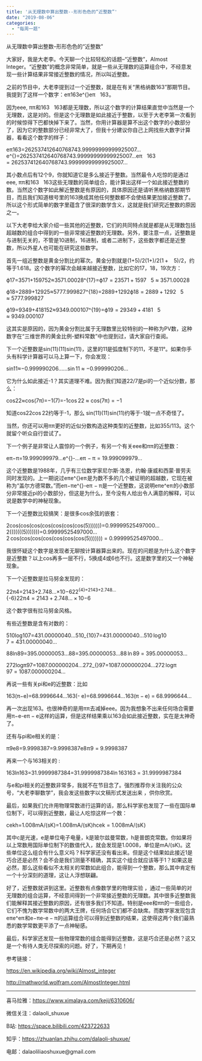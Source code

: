 ```yaml
---
title: '从无理数中算出整数--形形色色的“近整数”'
date: "2019-08-06"
categories:
  - "每周一题"
---
```


从无理数中算出整数–形形色色的“近整数”

大家好，我是大老李。今天聊一个比较轻松的话题–“近整数”，Almost Integer。“近整数”的概念非常简单，就是一些从无理数的运算组合中，不经意发现一些计算结果非常接近整数的情况，所以叫近整数。

之前的节目中，大老李提到过一个近整数，就是在有关“黑格纳数163”那期节目。我提到了这样一个数字：<span class="katex--inline"><span class="katex"><span class="katex-mathml">eπ163e^{\pi \sqrt{163}}</span><span class="katex-html" aria-hidden="true"><span class="base"><span class="strut" style="height:1.00199em;vertical-align:0;"></span><span class="mord"><span class="mord mathdefault">e</span><span class="msupsub"><span class="vlist-t"><span class="vlist-r"><span class="vlist" style="height:1.00199em;"><span class="" style="top:-3.063em;margin-right:.05em;"><span class="pstrut" style="height:2.7em;"></span><span class="sizing reset-size6 size3 mtight"><span class="mord mtight"><span style="margin-right:.03588em;" class="mord mathdefault mtight">π</span><span class="mord sqrt mtight"><span class="vlist-t vlist-t2"><span class="vlist-r"><span class="vlist" style="height:.912845em;"><span class="svg-align" style="top:-3em;"><span class="pstrut" style="height:3em;"></span><span class="mord mtight" style="padding-left:.833em;"><span class="mord mtight">1</span><span class="mord mtight">6</span><span class="mord mtight">3</span></span></span><span class="" style="top:-2.87285em;"><span class="pstrut" style="height:3em;"></span><span class="hide-tail mtight" style="min-width:.853em;height:1.08em;"></span></span></span><span class="vlist-s">​</span></span><span class="vlist-r"><span class="vlist" style="height:.127155em;"><span class=""></span></span></span></span></span></span></span></span></span></span></span></span></span></span></span></span></span>。

因为<span class="katex--inline"><span class="katex"><span class="katex-mathml">ee</span><span class="katex-html" aria-hidden="true"><span class="base"><span class="strut" style="height:.43056em;vertical-align:0;"></span><span class="mord mathdefault">e</span></span></span></span></span>, <span class="katex--inline"><span class="katex"><span class="katex-mathml">π\pi</span><span class="katex-html" aria-hidden="true"><span class="base"><span class="strut" style="height:.43056em;vertical-align:0;"></span><span style="margin-right:.03588em;" class="mord mathdefault">π</span></span></span></span></span>和<span class="katex--inline"><span class="katex"><span class="katex-mathml">163\sqrt{163}</span><span class="katex-html" aria-hidden="true"><span class="base"><span class="strut" style="height:1.04em;vertical-align:-.13278em;"></span><span class="mord sqrt"><span class="vlist-t vlist-t2"><span class="vlist-r"><span class="vlist" style="height:.90722em;"><span class="svg-align" style="top:-3em;"><span class="pstrut" style="height:3em;"></span><span class="mord" style="padding-left:.833em;"><span class="mord">1</span><span class="mord">6</span><span class="mord">3</span></span></span><span class="" style="top:-2.86722em;"><span class="pstrut" style="height:3em;"></span><span class="hide-tail" style="min-width:.853em;height:1.08em;"></span></span></span><span class="vlist-s">​</span></span><span class="vlist-r"><span class="vlist" style="height:.13278em;"><span class=""></span></span></span></span></span></span></span></span></span>都是无理数，所以这个数字的计算结果直觉中当然是一个无理数，这是对的。但是这个无理数是如此接近于整数，以至于大老李第一次看到的时候惊得下巴都快掉下来了。当然，你用计算器是算不出这个数字的小数部分了，因为它的整数部分已经非常大了，但我十分建议你自己上网找些大数字计算器，看看这个数字的样子：

<span class="katex--display"><span class="katex-display"><span class="katex"><span class="katex-mathml">eπ163=262537412640768743.99999999999925007...e^{\pi \sqrt{163}}=262537412640768743.99999999999925007...</span><span class="katex-html" aria-hidden="true"><span class="base"><span class="strut" style="height:1.05199em;vertical-align:0;"></span><span class="mord"><span class="mord mathdefault">e</span><span class="msupsub"><span class="vlist-t"><span class="vlist-r"><span class="vlist" style="height:1.05199em;"><span class="" style="top:-3.113em;margin-right:.05em;"><span class="pstrut" style="height:2.7em;"></span><span class="sizing reset-size6 size3 mtight"><span class="mord mtight"><span style="margin-right:.03588em;" class="mord mathdefault mtight">π</span><span class="mord sqrt mtight"><span class="vlist-t vlist-t2"><span class="vlist-r"><span class="vlist" style="height:.912845em;"><span class="svg-align" style="top:-3em;"><span class="pstrut" style="height:3em;"></span><span class="mord mtight" style="padding-left:.833em;"><span class="mord mtight">1</span><span class="mord mtight">6</span><span class="mord mtight">3</span></span></span><span class="" style="top:-2.87285em;"><span class="pstrut" style="height:3em;"></span><span class="hide-tail mtight" style="min-width:.853em;height:1.08em;"></span></span></span><span class="vlist-s">​</span></span><span class="vlist-r"><span class="vlist" style="height:.127155em;"><span class=""></span></span></span></span></span></span></span></span></span></span></span></span></span><span class="mspace" style="margin-right:.277778em;"></span><span class="mrel">=</span><span class="mspace" style="margin-right:.277778em;"></span></span><span class="base"><span class="strut" style="height:.64444em;vertical-align:0;"></span><span class="mord">2</span><span class="mord">6</span><span class="mord">2</span><span class="mord">5</span><span class="mord">3</span><span class="mord">7</span><span class="mord">4</span><span class="mord">1</span><span class="mord">2</span><span class="mord">6</span><span class="mord">4</span><span class="mord">0</span><span class="mord">7</span><span class="mord">6</span><span class="mord">8</span><span class="mord">7</span><span class="mord">4</span><span class="mord">3</span><span class="mord">.</span><span class="mord">9</span><span class="mord">9</span><span class="mord">9</span><span class="mord">9</span><span class="mord">9</span><span class="mord">9</span><span class="mord">9</span><span class="mord">9</span><span class="mord">9</span><span class="mord">9</span><span class="mord">9</span><span class="mord">9</span><span class="mord">2</span><span class="mord">5</span><span class="mord">0</span><span class="mord">0</span><span class="mord">7</span><span class="mord">.</span><span class="mord">.</span><span class="mord">.</span></span></span></span></span></span>

其小数点后有12个9，你就知道它是多么接近于整数。当然最令人吃惊的是通过<span class="katex--inline"><span class="katex"><span class="katex-mathml">ee</span><span class="katex-html" aria-hidden="true"><span class="base"><span class="strut" style="height:.43056em;vertical-align:0;"></span><span class="mord mathdefault">e</span></span></span></span></span>, <span class="katex--inline"><span class="katex"><span class="katex-mathml">π\pi</span><span class="katex-html" aria-hidden="true"><span class="base"><span class="strut" style="height:.43056em;vertical-align:0;"></span><span style="margin-right:.03588em;" class="mord mathdefault">π</span></span></span></span></span>和<span class="katex--inline"><span class="katex"><span class="katex-mathml">163\sqrt{163}</span><span class="katex-html" aria-hidden="true"><span class="base"><span class="strut" style="height:1.04em;vertical-align:-.13278em;"></span><span class="mord sqrt"><span class="vlist-t vlist-t2"><span class="vlist-r"><span class="vlist" style="height:.90722em;"><span class="svg-align" style="top:-3em;"><span class="pstrut" style="height:3em;"></span><span class="mord" style="padding-left:.833em;"><span class="mord">1</span><span class="mord">6</span><span class="mord">3</span></span></span><span class="" style="top:-2.86722em;"><span class="pstrut" style="height:3em;"></span><span class="hide-tail" style="min-width:.853em;height:1.08em;"></span></span></span><span class="vlist-s">​</span></span><span class="vlist-r"><span class="vlist" style="height:.13278em;"><span class=""></span></span></span></span></span></span></span></span></span>这些无理数的简单组合，能计算出这样一个如此接近整数的数。当然这个数字如此解近整数是有原因的，具体原因还是请听黑格纳数那期节目，而且我们知道根号里的163换成其他任何整数都不会使结果更加接近整数了。所以这个形式简单的数字里蕴含了很深的数学含义，这就是我们研究近整数的原因之一。

以下大老李给大家介绍一些其他的近整数，它们的共同特点就是都是从无理数包括超越数的组合中得到的一些非常接近整数的无理数。另外，要注意一点，近整数是与进制无关的，不管是10进制，16进制，或者二进制下，这些数字都还是近整数，所以外星人也可能在研究这些数字。

首先一组近整数是黄金分割比的幂次。黄金分割就是<span class="katex--inline"><span class="katex"><span class="katex-mathml">(1+5)/2(1+\sqrt{5})/2</span><span class="katex-html" aria-hidden="true"><span class="base"><span class="strut" style="height:1em;vertical-align:-.25em;"></span><span class="mopen">(</span><span class="mord">1</span><span class="mspace" style="margin-right:.222222em;"></span><span class="mbin">+</span><span class="mspace" style="margin-right:.222222em;"></span></span><span class="base"><span class="strut" style="height:1.15722em;vertical-align:-.25em;"></span><span class="mord sqrt"><span class="vlist-t vlist-t2"><span class="vlist-r"><span class="vlist" style="height:.90722em;"><span class="svg-align" style="top:-3em;"><span class="pstrut" style="height:3em;"></span><span class="mord" style="padding-left:.833em;"><span class="mord">5</span></span></span><span class="" style="top:-2.86722em;"><span class="pstrut" style="height:3em;"></span><span class="hide-tail" style="min-width:.853em;height:1.08em;"></span></span></span><span class="vlist-s">​</span></span><span class="vlist-r"><span class="vlist" style="height:.13278em;"><span class=""></span></span></span></span></span><span class="mclose">)</span><span class="mord">/</span><span class="mord">2</span></span></span></span></span>，约等于1.618。这个数字的幂次会越来越接近整数，比如它的17，18，19次方：

<span class="katex--display"><span class="katex-display"><span class="katex"><span class="katex-mathml">ϕ17=3571+159752≈3571.00028\phi^{17}=\frac{3571+1597\sqrt{5}}{2}\approx 3571.00028</span><span class="katex-html" aria-hidden="true"><span class="base"><span class="strut" style="height:1.05855em;vertical-align:-.19444em;"></span><span class="mord"><span class="mord mathdefault">ϕ</span><span class="msupsub"><span class="vlist-t"><span class="vlist-r"><span class="vlist" style="height:.864108em;"><span class="" style="top:-3.113em;margin-right:.05em;"><span class="pstrut" style="height:2.7em;"></span><span class="sizing reset-size6 size3 mtight"><span class="mord mtight"><span class="mord mtight">1</span><span class="mord mtight">7</span></span></span></span></span></span></span></span></span><span class="mspace" style="margin-right:.277778em;"></span><span class="mrel">=</span><span class="mspace" style="margin-right:.277778em;"></span></span><span class="base"><span class="strut" style="height:2.27022em;vertical-align:-.686em;"></span><span class="mord"><span class="mopen nulldelimiter"></span><span class="mfrac"><span class="vlist-t vlist-t2"><span class="vlist-r"><span class="vlist" style="height:1.58422em;"><span class="" style="top:-2.314em;"><span class="pstrut" style="height:3em;"></span><span class="mord"><span class="mord">2</span></span></span><span class="" style="top:-3.23em;"><span class="pstrut" style="height:3em;"></span><span class="frac-line" style="border-bottom-width:.04em;"></span></span><span class="" style="top:-3.677em;"><span class="pstrut" style="height:3em;"></span><span class="mord"><span class="mord">3</span><span class="mord">5</span><span class="mord">7</span><span class="mord">1</span><span class="mspace" style="margin-right:.222222em;"></span><span class="mbin">+</span><span class="mspace" style="margin-right:.222222em;"></span><span class="mord">1</span><span class="mord">5</span><span class="mord">9</span><span class="mord">7</span><span class="mord sqrt"><span class="vlist-t vlist-t2"><span class="vlist-r"><span class="vlist" style="height:.90722em;"><span class="svg-align" style="top:-3em;"><span class="pstrut" style="height:3em;"></span><span class="mord" style="padding-left:.833em;"><span class="mord">5</span></span></span><span class="" style="top:-2.86722em;"><span class="pstrut" style="height:3em;"></span><span class="hide-tail" style="min-width:.853em;height:1.08em;"></span></span></span><span class="vlist-s">​</span></span><span class="vlist-r"><span class="vlist" style="height:.13278em;"><span class=""></span></span></span></span></span></span></span></span><span class="vlist-s">​</span></span><span class="vlist-r"><span class="vlist" style="height:.686em;"><span class=""></span></span></span></span></span><span class="mclose nulldelimiter"></span></span><span class="mspace" style="margin-right:.277778em;"></span><span class="mrel">≈</span><span class="mspace" style="margin-right:.277778em;"></span></span><span class="base"><span class="strut" style="height:.64444em;vertical-align:0;"></span><span class="mord">3</span><span class="mord">5</span><span class="mord">7</span><span class="mord">1</span><span class="mord">.</span><span class="mord">0</span><span class="mord">0</span><span class="mord">0</span><span class="mord">2</span><span class="mord">8</span></span></span></span></span></span>

<span class="katex--display"><span class="katex-display"><span class="katex"><span class="katex-mathml">ϕ18=2889+12925≈5777.999827\phi^{18}=2889+1292\sqrt{5}\approx 5777.999827</span><span class="katex-html" aria-hidden="true"><span class="base"><span class="strut" style="height:1.05855em;vertical-align:-.19444em;"></span><span class="mord"><span class="mord mathdefault">ϕ</span><span class="msupsub"><span class="vlist-t"><span class="vlist-r"><span class="vlist" style="height:.864108em;"><span class="" style="top:-3.113em;margin-right:.05em;"><span class="pstrut" style="height:2.7em;"></span><span class="sizing reset-size6 size3 mtight"><span class="mord mtight"><span class="mord mtight">1</span><span class="mord mtight">8</span></span></span></span></span></span></span></span></span><span class="mspace" style="margin-right:.277778em;"></span><span class="mrel">=</span><span class="mspace" style="margin-right:.277778em;"></span></span><span class="base"><span class="strut" style="height:.72777em;vertical-align:-.08333em;"></span><span class="mord">2</span><span class="mord">8</span><span class="mord">8</span><span class="mord">9</span><span class="mspace" style="margin-right:.222222em;"></span><span class="mbin">+</span><span class="mspace" style="margin-right:.222222em;"></span></span><span class="base"><span class="strut" style="height:1.04em;vertical-align:-.083905em;"></span><span class="mord">1</span><span class="mord">2</span><span class="mord">9</span><span class="mord">2</span><span class="mord sqrt"><span class="vlist-t vlist-t2"><span class="vlist-r"><span class="vlist" style="height:.956095em;"><span class="svg-align" style="top:-3em;"><span class="pstrut" style="height:3em;"></span><span class="mord" style="padding-left:.833em;"><span class="mord">5</span></span></span><span class="" style="top:-2.9161em;"><span class="pstrut" style="height:3em;"></span><span class="hide-tail" style="min-width:.853em;height:1.08em;"></span></span></span><span class="vlist-s">​</span></span><span class="vlist-r"><span class="vlist" style="height:.083905em;"><span class=""></span></span></span></span></span><span class="mspace" style="margin-right:.277778em;"></span><span class="mrel">≈</span><span class="mspace" style="margin-right:.277778em;"></span></span><span class="base"><span class="strut" style="height:.64444em;vertical-align:0;"></span><span class="mord">5</span><span class="mord">7</span><span class="mord">7</span><span class="mord">7</span><span class="mord">.</span><span class="mord">9</span><span class="mord">9</span><span class="mord">9</span><span class="mord">8</span><span class="mord">2</span><span class="mord">7</span></span></span></span></span></span>

<span class="katex--display"><span class="katex-display"><span class="katex"><span class="katex-mathml">ϕ19=9349+418152≈9349.000107\phi^{19}=\frac{9349+4181\sqrt{5}}{2}\approx 9349.000107</span><span class="katex-html" aria-hidden="true"><span class="base"><span class="strut" style="height:1.05855em;vertical-align:-.19444em;"></span><span class="mord"><span class="mord mathdefault">ϕ</span><span class="msupsub"><span class="vlist-t"><span class="vlist-r"><span class="vlist" style="height:.864108em;"><span class="" style="top:-3.113em;margin-right:.05em;"><span class="pstrut" style="height:2.7em;"></span><span class="sizing reset-size6 size3 mtight"><span class="mord mtight"><span class="mord mtight">1</span><span class="mord mtight">9</span></span></span></span></span></span></span></span></span><span class="mspace" style="margin-right:.277778em;"></span><span class="mrel">=</span><span class="mspace" style="margin-right:.277778em;"></span></span><span class="base"><span class="strut" style="height:2.27022em;vertical-align:-.686em;"></span><span class="mord"><span class="mopen nulldelimiter"></span><span class="mfrac"><span class="vlist-t vlist-t2"><span class="vlist-r"><span class="vlist" style="height:1.58422em;"><span class="" style="top:-2.314em;"><span class="pstrut" style="height:3em;"></span><span class="mord"><span class="mord">2</span></span></span><span class="" style="top:-3.23em;"><span class="pstrut" style="height:3em;"></span><span class="frac-line" style="border-bottom-width:.04em;"></span></span><span class="" style="top:-3.677em;"><span class="pstrut" style="height:3em;"></span><span class="mord"><span class="mord">9</span><span class="mord">3</span><span class="mord">4</span><span class="mord">9</span><span class="mspace" style="margin-right:.222222em;"></span><span class="mbin">+</span><span class="mspace" style="margin-right:.222222em;"></span><span class="mord">4</span><span class="mord">1</span><span class="mord">8</span><span class="mord">1</span><span class="mord sqrt"><span class="vlist-t vlist-t2"><span class="vlist-r"><span class="vlist" style="height:.90722em;"><span class="svg-align" style="top:-3em;"><span class="pstrut" style="height:3em;"></span><span class="mord" style="padding-left:.833em;"><span class="mord">5</span></span></span><span class="" style="top:-2.86722em;"><span class="pstrut" style="height:3em;"></span><span class="hide-tail" style="min-width:.853em;height:1.08em;"></span></span></span><span class="vlist-s">​</span></span><span class="vlist-r"><span class="vlist" style="height:.13278em;"><span class=""></span></span></span></span></span></span></span></span><span class="vlist-s">​</span></span><span class="vlist-r"><span class="vlist" style="height:.686em;"><span class=""></span></span></span></span></span><span class="mclose nulldelimiter"></span></span><span class="mspace" style="margin-right:.277778em;"></span><span class="mrel">≈</span><span class="mspace" style="margin-right:.277778em;"></span></span><span class="base"><span class="strut" style="height:.64444em;vertical-align:0;"></span><span class="mord">9</span><span class="mord">3</span><span class="mord">4</span><span class="mord">9</span><span class="mord">.</span><span class="mord">0</span><span class="mord">0</span><span class="mord">0</span><span class="mord">1</span><span class="mord">0</span><span class="mord">7</span></span></span></span></span></span>

这其实是原因的，因为黄金分割比属于无理数里比较特别的一种称为PV数，这种数字在“三维世界的黄金比例-塑料常数”中也提到过，请大家自行查阅。

下一个近整数是<span class="katex--inline"><span class="katex"><span class="katex-mathml">sin⁡(11)\sin(11)</span><span class="katex-html" aria-hidden="true"><span class="base"><span class="strut" style="height:1em;vertical-align:-.25em;"></span><span class="mop">sin</span><span class="mopen">(</span><span class="mord">1</span><span class="mord">1</span><span class="mclose">)</span></span></span></span></span>，这里的11是弧度制下的11，不是11°。如果你手头有科学计算器可以马上算一下，你会发现：

<span class="katex--display"><span class="katex-display"><span class="katex"><span class="katex-mathml">sin⁡11≈−0.999990206...\sin11\approx-0.999990206...</span><span class="katex-html" aria-hidden="true"><span class="base"><span class="strut" style="height:.66786em;vertical-align:0;"></span><span class="mop">sin</span><span class="mspace" style="margin-right:.166667em;"></span><span class="mord">1</span><span class="mord">1</span><span class="mspace" style="margin-right:.277778em;"></span><span class="mrel">≈</span><span class="mspace" style="margin-right:.277778em;"></span></span><span class="base"><span class="strut" style="height:.72777em;vertical-align:-.08333em;"></span><span class="mord">−</span><span class="mord">0</span><span class="mord">.</span><span class="mord">9</span><span class="mord">9</span><span class="mord">9</span><span class="mord">9</span><span class="mord">9</span><span class="mord">0</span><span class="mord">2</span><span class="mord">0</span><span class="mord">6</span><span class="mord">.</span><span class="mord">.</span><span class="mord">.</span></span></span></span></span></span>

它为什么如此接近-1？其实道理不难。因为我们知道22/7是pi的一个近似分数，那么：

<span class="katex--display"><span class="katex-display"><span class="katex"><span class="katex-mathml">cos⁡22≈cos⁡(7π)=−1\cos22\approx \cos(7\pi)=-1</span><span class="katex-html" aria-hidden="true"><span class="base"><span class="strut" style="height:.64444em;vertical-align:0;"></span><span class="mop">cos</span><span class="mspace" style="margin-right:.166667em;"></span><span class="mord">2</span><span class="mord">2</span><span class="mspace" style="margin-right:.277778em;"></span><span class="mrel">≈</span><span class="mspace" style="margin-right:.277778em;"></span></span><span class="base"><span class="strut" style="height:1em;vertical-align:-.25em;"></span><span class="mop">cos</span><span class="mopen">(</span><span class="mord">7</span><span style="margin-right:.03588em;" class="mord mathdefault">π</span><span class="mclose">)</span><span class="mspace" style="margin-right:.277778em;"></span><span class="mrel">=</span><span class="mspace" style="margin-right:.277778em;"></span></span><span class="base"><span class="strut" style="height:.72777em;vertical-align:-.08333em;"></span><span class="mord">−</span><span class="mord">1</span></span></span></span></span></span>

知道<span class="katex--inline"><span class="katex"><span class="katex-mathml">cos⁡22\cos22</span><span class="katex-html" aria-hidden="true"><span class="base"><span class="strut" style="height:.64444em;vertical-align:0;"></span><span class="mop">cos</span><span class="mspace" style="margin-right:.166667em;"></span><span class="mord">2</span><span class="mord">2</span></span></span></span></span>约等于-1，那么 <span class="katex--inline"><span class="katex"><span class="katex-mathml">sin⁡(11)\sin (11)</span><span class="katex-html" aria-hidden="true"><span class="base"><span class="strut" style="height:1em;vertical-align:-.25em;"></span><span class="mop">sin</span><span class="mopen">(</span><span class="mord">1</span><span class="mord">1</span><span class="mclose">)</span></span></span></span></span>约等于-1就一点不奇怪了。

当然，你还可以用<span class="katex--inline"><span class="katex"><span class="katex-mathml">π\pi</span><span class="katex-html" aria-hidden="true"><span class="base"><span class="strut" style="height:.43056em;vertical-align:0;"></span><span style="margin-right:.03588em;" class="mord mathdefault">π</span></span></span></span></span>更好的近似分数构造这种类型的近整数，比如355/113。这个就留个听众自行尝试了。

下一个例子是非常让人震惊的一个例子，有另一个有关<span class="katex--inline"><span class="katex"><span class="katex-mathml">ee</span><span class="katex-html" aria-hidden="true"><span class="base"><span class="strut" style="height:.43056em;vertical-align:0;"></span><span class="mord mathdefault">e</span></span></span></span></span>和<span class="katex--inline"><span class="katex"><span class="katex-mathml">π\pi</span><span class="katex-html" aria-hidden="true"><span class="base"><span class="strut" style="height:.43056em;vertical-align:0;"></span><span style="margin-right:.03588em;" class="mord mathdefault">π</span></span></span></span></span>的近整数：

<span class="katex--display"><span class="katex-display"><span class="katex"><span class="katex-mathml">eπ−π=19.999099979...e^{\pi}-\pi=19.999099979...</span><span class="katex-html" aria-hidden="true"><span class="base"><span class="strut" style="height:.797722em;vertical-align:-.08333em;"></span><span class="mord"><span class="mord mathdefault">e</span><span class="msupsub"><span class="vlist-t"><span class="vlist-r"><span class="vlist" style="height:.714392em;"><span class="" style="top:-3.113em;margin-right:.05em;"><span class="pstrut" style="height:2.7em;"></span><span class="sizing reset-size6 size3 mtight"><span class="mord mtight"><span style="margin-right:.03588em;" class="mord mathdefault mtight">π</span></span></span></span></span></span></span></span></span><span class="mspace" style="margin-right:.222222em;"></span><span class="mbin">−</span><span class="mspace" style="margin-right:.222222em;"></span></span><span class="base"><span class="strut" style="height:.43056em;vertical-align:0;"></span><span style="margin-right:.03588em;" class="mord mathdefault">π</span><span class="mspace" style="margin-right:.277778em;"></span><span class="mrel">=</span><span class="mspace" style="margin-right:.277778em;"></span></span><span class="base"><span class="strut" style="height:.64444em;vertical-align:0;"></span><span class="mord">1</span><span class="mord">9</span><span class="mord">.</span><span class="mord">9</span><span class="mord">9</span><span class="mord">9</span><span class="mord">0</span><span class="mord">9</span><span class="mord">9</span><span class="mord">9</span><span class="mord">7</span><span class="mord">9</span><span class="mord">.</span><span class="mord">.</span><span class="mord">.</span></span></span></span></span></span>

这个近整数是1988年，几乎有三位数学家尼尔斯·洛恩，约翰·康威和西蒙·普劳夫同时发现的。上一期说过<span class="katex--inline"><span class="katex"><span class="katex-mathml">eπe^{\pi}</span><span class="katex-html" aria-hidden="true"><span class="base"><span class="strut" style="height:.664392em;vertical-align:0;"></span><span class="mord"><span class="mord mathdefault">e</span><span class="msupsub"><span class="vlist-t"><span class="vlist-r"><span class="vlist" style="height:.664392em;"><span class="" style="top:-3.063em;margin-right:.05em;"><span class="pstrut" style="height:2.7em;"></span><span class="sizing reset-size6 size3 mtight"><span class="mord mtight"><span style="margin-right:.03588em;" class="mord mathdefault mtight">π</span></span></span></span></span></span></span></span></span></span></span></span></span>是为数不多的几个被证明的超越数，它现在被称为“盖尔方德常数。”而<span class="katex--inline"><span class="katex"><span class="katex-mathml">eπ−πe^{\pi}-\pi</span><span class="katex-html" aria-hidden="true"><span class="base"><span class="strut" style="height:.747722em;vertical-align:-.08333em;"></span><span class="mord"><span class="mord mathdefault">e</span><span class="msupsub"><span class="vlist-t"><span class="vlist-r"><span class="vlist" style="height:.664392em;"><span class="" style="top:-3.063em;margin-right:.05em;"><span class="pstrut" style="height:2.7em;"></span><span class="sizing reset-size6 size3 mtight"><span class="mord mtight"><span style="margin-right:.03588em;" class="mord mathdefault mtight">π</span></span></span></span></span></span></span></span></span><span class="mspace" style="margin-right:.222222em;"></span><span class="mbin">−</span><span class="mspace" style="margin-right:.222222em;"></span></span><span class="base"><span class="strut" style="height:.43056em;vertical-align:0;"></span><span style="margin-right:.03588em;" class="mord mathdefault">π</span></span></span></span></span>是一个近整数，这说明<span class="katex--inline"><span class="katex"><span class="katex-mathml">eπe^\pi</span><span class="katex-html" aria-hidden="true"><span class="base"><span class="strut" style="height:.664392em;vertical-align:0;"></span><span class="mord"><span class="mord mathdefault">e</span><span class="msupsub"><span class="vlist-t"><span class="vlist-r"><span class="vlist" style="height:.664392em;"><span class="" style="top:-3.063em;margin-right:.05em;"><span class="pstrut" style="height:2.7em;"></span><span class="sizing reset-size6 size3 mtight"><span style="margin-right:.03588em;" class="mord mathdefault mtight">π</span></span></span></span></span></span></span></span></span></span></span></span>的小数部分非常接近pi的小数部分，但这是为什么，至今没有人给出令人满意的解释，可以说是数学中的神秘现象。

下一个近整数比较搞笑：是很多cos余弦的嵌套：

<span class="katex--display"><span class="katex-display"><span class="katex"><span class="katex-mathml">2cos⁡(cos⁡(cos⁡(cos⁡(cos⁡(cos⁡(cos⁡(5)))))))=0.99999525497000...2\cos(\cos(\cos(\cos(\cos(\cos(\cos(5)))))))=0.99999525497000...</span><span class="katex-html" aria-hidden="true"><span class="base"><span class="strut" style="height:1em;vertical-align:-.25em;"></span><span class="mord">2</span><span class="mspace" style="margin-right:.166667em;"></span><span class="mop">cos</span><span class="mopen">(</span><span class="mop">cos</span><span class="mopen">(</span><span class="mop">cos</span><span class="mopen">(</span><span class="mop">cos</span><span class="mopen">(</span><span class="mop">cos</span><span class="mopen">(</span><span class="mop">cos</span><span class="mopen">(</span><span class="mop">cos</span><span class="mopen">(</span><span class="mord">5</span><span class="mclose">)</span><span class="mclose">)</span><span class="mclose">)</span><span class="mclose">)</span><span class="mclose">)</span><span class="mclose">)</span><span class="mclose">)</span><span class="mspace" style="margin-right:.277778em;"></span><span class="mrel">=</span><span class="mspace" style="margin-right:.277778em;"></span></span><span class="base"><span class="strut" style="height:.64444em;vertical-align:0;"></span><span class="mord">0</span><span class="mord">.</span><span class="mord">9</span><span class="mord">9</span><span class="mord">9</span><span class="mord">9</span><span class="mord">9</span><span class="mord">5</span><span class="mord">2</span><span class="mord">5</span><span class="mord">4</span><span class="mord">9</span><span class="mord">7</span><span class="mord">0</span><span class="mord">0</span><span class="mord">0</span><span class="mord">.</span><span class="mord">.</span><span class="mord">.</span></span></span></span></span></span>

我很怀疑这个数字是发现者无聊按计算器算出来的。现在的问题是为什么这个数字是近整数？以上cos再多一层不行，5换成4或6也不行。这是数字里的又一个神秘现象。

下一个近整数是拉马努金发现的：

<span class="katex--display"><span class="katex-display"><span class="katex"><span class="katex-mathml">22π4=2143+2.748...×10−622\pi^{4}=2143+2.748...\times 10^{-6}</span><span class="katex-html" aria-hidden="true"><span class="base"><span class="strut" style="height:.864108em;vertical-align:0;"></span><span class="mord">2</span><span class="mord">2</span><span class="mord"><span style="margin-right:.03588em;" class="mord mathdefault">π</span><span class="msupsub"><span class="vlist-t"><span class="vlist-r"><span class="vlist" style="height:.864108em;"><span class="" style="top:-3.113em;margin-right:.05em;"><span class="pstrut" style="height:2.7em;"></span><span class="sizing reset-size6 size3 mtight"><span class="mord mtight"><span class="mord mtight">4</span></span></span></span></span></span></span></span></span><span class="mspace" style="margin-right:.277778em;"></span><span class="mrel">=</span><span class="mspace" style="margin-right:.277778em;"></span></span><span class="base"><span class="strut" style="height:.72777em;vertical-align:-.08333em;"></span><span class="mord">2</span><span class="mord">1</span><span class="mord">4</span><span class="mord">3</span><span class="mspace" style="margin-right:.222222em;"></span><span class="mbin">+</span><span class="mspace" style="margin-right:.222222em;"></span></span><span class="base"><span class="strut" style="height:.72777em;vertical-align:-.08333em;"></span><span class="mord">2</span><span class="mord">.</span><span class="mord">7</span><span class="mord">4</span><span class="mord">8</span><span class="mord">.</span><span class="mord">.</span><span class="mord">.</span><span class="mspace" style="margin-right:.222222em;"></span><span class="mbin">×</span><span class="mspace" style="margin-right:.222222em;"></span></span><span class="base"><span class="strut" style="height:.864108em;vertical-align:0;"></span><span class="mord">1</span><span class="mord"><span class="mord">0</span><span class="msupsub"><span class="vlist-t"><span class="vlist-r"><span class="vlist" style="height:.864108em;"><span class="" style="top:-3.113em;margin-right:.05em;"><span class="pstrut" style="height:2.7em;"></span><span class="sizing reset-size6 size3 mtight"><span class="mord mtight"><span class="mord mtight">−</span><span class="mord mtight">6</span></span></span></span></span></span></span></span></span></span></span></span></span></span>

这个数字很有拉马努金风格。

有些近整数是含有对数的：

<span class="katex--display"><span class="katex-display"><span class="katex"><span class="katex-mathml">510log⁡107=431.00000040...510\log_{10}7=431.00000040...</span><span class="katex-html" aria-hidden="true"><span class="base"><span class="strut" style="height:.93858em;vertical-align:-.24414em;"></span><span class="mord">5</span><span class="mord">1</span><span class="mord">0</span><span class="mspace" style="margin-right:.166667em;"></span><span class="mop"><span class="mop">lo<span style="margin-right:.01389em;">g</span></span><span class="msupsub"><span class="vlist-t vlist-t2"><span class="vlist-r"><span class="vlist" style="height:.206968em;"><span class="" style="top:-2.45586em;margin-right:.05em;"><span class="pstrut" style="height:2.7em;"></span><span class="sizing reset-size6 size3 mtight"><span class="mord mtight"><span class="mord mtight">1</span><span class="mord mtight">0</span></span></span></span></span><span class="vlist-s">​</span></span><span class="vlist-r"><span class="vlist" style="height:.24414em;"><span class=""></span></span></span></span></span></span><span class="mspace" style="margin-right:.166667em;"></span><span class="mord">7</span><span class="mspace" style="margin-right:.277778em;"></span><span class="mrel">=</span><span class="mspace" style="margin-right:.277778em;"></span></span><span class="base"><span class="strut" style="height:.64444em;vertical-align:0;"></span><span class="mord">4</span><span class="mord">3</span><span class="mord">1</span><span class="mord">.</span><span class="mord">0</span><span class="mord">0</span><span class="mord">0</span><span class="mord">0</span><span class="mord">0</span><span class="mord">0</span><span class="mord">4</span><span class="mord">0</span><span class="mord">.</span><span class="mord">.</span><span class="mord">.</span></span></span></span></span></span>

<span class="katex--display"><span class="katex-display"><span class="katex"><span class="katex-mathml">88ln⁡89=395.00000053...88\ln89=395.00000053...</span><span class="katex-html" aria-hidden="true"><span class="base"><span class="strut" style="height:.69444em;vertical-align:0;"></span><span class="mord">8</span><span class="mord">8</span><span class="mspace" style="margin-right:.166667em;"></span><span class="mop">ln</span><span class="mspace" style="margin-right:.166667em;"></span><span class="mord">8</span><span class="mord">9</span><span class="mspace" style="margin-right:.277778em;"></span><span class="mrel">=</span><span class="mspace" style="margin-right:.277778em;"></span></span><span class="base"><span class="strut" style="height:.64444em;vertical-align:0;"></span><span class="mord">3</span><span class="mord">9</span><span class="mord">5</span><span class="mord">.</span><span class="mord">0</span><span class="mord">0</span><span class="mord">0</span><span class="mord">0</span><span class="mord">0</span><span class="mord">0</span><span class="mord">5</span><span class="mord">3</span><span class="mord">.</span><span class="mord">.</span><span class="mord">.</span></span></span></span></span></span>

<span class="katex--display"><span class="katex-display"><span class="katex"><span class="katex-mathml">272log⁡π97=1087.000000204...272\log_{\pi}97=1087.000000204...</span><span class="katex-html" aria-hidden="true"><span class="base"><span class="strut" style="height:.93858em;vertical-align:-.24414em;"></span><span class="mord">2</span><span class="mord">7</span><span class="mord">2</span><span class="mspace" style="margin-right:.166667em;"></span><span class="mop"><span class="mop">lo<span style="margin-right:.01389em;">g</span></span><span class="msupsub"><span class="vlist-t vlist-t2"><span class="vlist-r"><span class="vlist" style="height:.057252em;"><span class="" style="top:-2.45586em;margin-right:.05em;"><span class="pstrut" style="height:2.7em;"></span><span class="sizing reset-size6 size3 mtight"><span class="mord mtight"><span style="margin-right:.03588em;" class="mord mathdefault mtight">π</span></span></span></span></span><span class="vlist-s">​</span></span><span class="vlist-r"><span class="vlist" style="height:.24414em;"><span class=""></span></span></span></span></span></span><span class="mspace" style="margin-right:.166667em;"></span><span class="mord">9</span><span class="mord">7</span><span class="mspace" style="margin-right:.277778em;"></span><span class="mrel">=</span><span class="mspace" style="margin-right:.277778em;"></span></span><span class="base"><span class="strut" style="height:.64444em;vertical-align:0;"></span><span class="mord">1</span><span class="mord">0</span><span class="mord">8</span><span class="mord">7</span><span class="mord">.</span><span class="mord">0</span><span class="mord">0</span><span class="mord">0</span><span class="mord">0</span><span class="mord">0</span><span class="mord">0</span><span class="mord">2</span><span class="mord">0</span><span class="mord">4</span><span class="mord">.</span><span class="mord">.</span><span class="mord">.</span></span></span></span></span></span>

再说一些有关pi和e的近整数：比如

<span class="katex--display"><span class="katex-display"><span class="katex"><span class="katex-mathml">163(π−e)=68.9996644...163(\pi - e)=68.9996644...</span><span class="katex-html" aria-hidden="true"><span class="base"><span class="strut" style="height:1em;vertical-align:-.25em;"></span><span class="mord">1</span><span class="mord">6</span><span class="mord">3</span><span class="mopen">(</span><span style="margin-right:.03588em;" class="mord mathdefault">π</span><span class="mspace" style="margin-right:.222222em;"></span><span class="mbin">−</span><span class="mspace" style="margin-right:.222222em;"></span></span><span class="base"><span class="strut" style="height:1em;vertical-align:-.25em;"></span><span class="mord mathdefault">e</span><span class="mclose">)</span><span class="mspace" style="margin-right:.277778em;"></span><span class="mrel">=</span><span class="mspace" style="margin-right:.277778em;"></span></span><span class="base"><span class="strut" style="height:.64444em;vertical-align:0;"></span><span class="mord">6</span><span class="mord">8</span><span class="mord">.</span><span class="mord">9</span><span class="mord">9</span><span class="mord">9</span><span class="mord">6</span><span class="mord">6</span><span class="mord">4</span><span class="mord">4</span><span class="mord">.</span><span class="mord">.</span><span class="mord">.</span></span></span></span></span></span>

再一次出现163。也很神奇的是用<span class="katex--inline"><span class="katex"><span class="katex-mathml">π\pi</span><span class="katex-html" aria-hidden="true"><span class="base"><span class="strut" style="height:.43056em;vertical-align:0;"></span><span style="margin-right:.03588em;" class="mord mathdefault">π</span></span></span></span></span>去减掉<span class="katex--inline"><span class="katex"><span class="katex-mathml">ee</span><span class="katex-html" aria-hidden="true"><span class="base"><span class="strut" style="height:.43056em;vertical-align:0;"></span><span class="mord mathdefault">e</span></span></span></span></span>。因为我想象不出来任何场合需要用<span class="katex--inline"><span class="katex"><span class="katex-mathml">π−e\pi-e</span><span class="katex-html" aria-hidden="true"><span class="base"><span class="strut" style="height:.66666em;vertical-align:-.08333em;"></span><span style="margin-right:.03588em;" class="mord mathdefault">π</span><span class="mspace" style="margin-right:.222222em;"></span><span class="mbin">−</span><span class="mspace" style="margin-right:.222222em;"></span></span><span class="base"><span class="strut" style="height:.43056em;vertical-align:0;"></span><span class="mord mathdefault">e</span></span></span></span></span>这样的运算，但是这样结果乘以163会如此接近整数，实在是太神奇了。

还有与pi和e相关的是：

<span class="katex--display"><span class="katex-display"><span class="katex"><span class="katex-mathml">π9e8=9.9998387\frac{\pi^9}{e^8}=9.9998387</span><span class="katex-html" aria-hidden="true"><span class="base"><span class="strut" style="height:2.17711em;vertical-align:-.686em;"></span><span class="mord"><span class="mopen nulldelimiter"></span><span class="mfrac"><span class="vlist-t vlist-t2"><span class="vlist-r"><span class="vlist" style="height:1.49111em;"><span class="" style="top:-2.314em;"><span class="pstrut" style="height:3em;"></span><span class="mord"><span class="mord"><span class="mord mathdefault">e</span><span class="msupsub"><span class="vlist-t"><span class="vlist-r"><span class="vlist" style="height:.740108em;"><span class="" style="top:-2.989em;margin-right:.05em;"><span class="pstrut" style="height:2.7em;"></span><span class="sizing reset-size6 size3 mtight"><span class="mord mtight">8</span></span></span></span></span></span></span></span></span></span><span class="" style="top:-3.23em;"><span class="pstrut" style="height:3em;"></span><span class="frac-line" style="border-bottom-width:.04em;"></span></span><span class="" style="top:-3.677em;"><span class="pstrut" style="height:3em;"></span><span class="mord"><span class="mord"><span style="margin-right:.03588em;" class="mord mathdefault">π</span><span class="msupsub"><span class="vlist-t"><span class="vlist-r"><span class="vlist" style="height:.814108em;"><span class="" style="top:-3.063em;margin-right:.05em;"><span class="pstrut" style="height:2.7em;"></span><span class="sizing reset-size6 size3 mtight"><span class="mord mtight">9</span></span></span></span></span></span></span></span></span></span></span><span class="vlist-s">​</span></span><span class="vlist-r"><span class="vlist" style="height:.686em;"><span class=""></span></span></span></span></span><span class="mclose nulldelimiter"></span></span><span class="mspace" style="margin-right:.277778em;"></span><span class="mrel">=</span><span class="mspace" style="margin-right:.277778em;"></span></span><span class="base"><span class="strut" style="height:.64444em;vertical-align:0;"></span><span class="mord">9</span><span class="mord">.</span><span class="mord">9</span><span class="mord">9</span><span class="mord">9</span><span class="mord">8</span><span class="mord">3</span><span class="mord">8</span><span class="mord">7</span></span></span></span></span></span>

再来一个与163相关的 :

<span class="katex--display"><span class="katex-display"><span class="katex"><span class="katex-mathml">163ln⁡163=31.9999987384\frac{163}{\ln163}=31.9999987384</span><span class="katex-html" aria-hidden="true"><span class="base"><span class="strut" style="height:2.00744em;vertical-align:-.686em;"></span><span class="mord"><span class="mopen nulldelimiter"></span><span class="mfrac"><span class="vlist-t vlist-t2"><span class="vlist-r"><span class="vlist" style="height:1.32144em;"><span class="" style="top:-2.314em;"><span class="pstrut" style="height:3em;"></span><span class="mord"><span class="mop">ln</span><span class="mspace" style="margin-right:.166667em;"></span><span class="mord">1</span><span class="mord">6</span><span class="mord">3</span></span></span><span class="" style="top:-3.23em;"><span class="pstrut" style="height:3em;"></span><span class="frac-line" style="border-bottom-width:.04em;"></span></span><span class="" style="top:-3.677em;"><span class="pstrut" style="height:3em;"></span><span class="mord"><span class="mord">1</span><span class="mord">6</span><span class="mord">3</span></span></span></span><span class="vlist-s">​</span></span><span class="vlist-r"><span class="vlist" style="height:.686em;"><span class=""></span></span></span></span></span><span class="mclose nulldelimiter"></span></span><span class="mspace" style="margin-right:.277778em;"></span><span class="mrel">=</span><span class="mspace" style="margin-right:.277778em;"></span></span><span class="base"><span class="strut" style="height:.64444em;vertical-align:0;"></span><span class="mord">3</span><span class="mord">1</span><span class="mord">.</span><span class="mord">9</span><span class="mord">9</span><span class="mord">9</span><span class="mord">9</span><span class="mord">9</span><span class="mord">8</span><span class="mord">7</span><span class="mord">3</span><span class="mord">8</span><span class="mord">4</span></span></span></span></span></span>

与e和pi相关的近整数非常多，我就不在节目念了。强烈推荐你关注我的公众号，“大老李聊数学”，我会发这些数字以文稿形式发送出来 ，供你欣赏。

最后，如果我们允许用物理常数进行运算的话，那么科学家也发现了一些在国际单位制下，可以得到近整数，最让人吃惊这样一个数：

<span class="katex--display"><span class="katex-display"><span class="katex"><span class="katex-mathml">cekh=1.008mA/(sK)\frac{cek}{h}=1.008mA/(sK)</span><span class="katex-html" aria-hidden="true"><span class="base"><span class="strut" style="height:2.05744em;vertical-align:-.686em;"></span><span class="mord"><span class="mopen nulldelimiter"></span><span class="mfrac"><span class="vlist-t vlist-t2"><span class="vlist-r"><span class="vlist" style="height:1.37144em;"><span class="" style="top:-2.314em;"><span class="pstrut" style="height:3em;"></span><span class="mord"><span class="mord mathdefault">h</span></span></span><span class="" style="top:-3.23em;"><span class="pstrut" style="height:3em;"></span><span class="frac-line" style="border-bottom-width:.04em;"></span></span><span class="" style="top:-3.677em;"><span class="pstrut" style="height:3em;"></span><span class="mord"><span class="mord mathdefault">c</span><span class="mord mathdefault">e</span><span style="margin-right:.03148em;" class="mord mathdefault">k</span></span></span></span><span class="vlist-s">​</span></span><span class="vlist-r"><span class="vlist" style="height:.686em;"><span class=""></span></span></span></span></span><span class="mclose nulldelimiter"></span></span><span class="mspace" style="margin-right:.277778em;"></span><span class="mrel">=</span><span class="mspace" style="margin-right:.277778em;"></span></span><span class="base"><span class="strut" style="height:1em;vertical-align:-.25em;"></span><span class="mord">1</span><span class="mord">.</span><span class="mord">0</span><span class="mord">0</span><span class="mord">8</span><span class="mord mathdefault">m</span><span class="mord mathdefault">A</span><span class="mord">/</span><span class="mopen">(</span><span class="mord mathdefault">s</span><span style="margin-right:.07153em;" class="mord mathdefault">K</span><span class="mclose">)</span></span></span></span></span></span>

其中c是光速，e是单位电子电量，k是玻尔兹曼常数，h是普朗克常数。你如果将以上常数用国际单位制下的数值代入，就会发现是1.0008，单位是mA/(sK)。这些单位这么组合有什么意义吗？科学家还没有看出来。但是这个结果如此接近1是巧合还是必然？会不会是我们测量不精确，其实这个组合就应该等于1？如果这是必然，那么这些看似不太相关的常数如此组合，能得到一个整数，那么其中肯定有一个十分深刻的道理，这让人浮想联翩。

好了，近整数就讲到这里。近整数有点像数学里的物理实验 ，通过一些简单的对无理数的组合运算，不经意间得到一个非常接近整数的无理数。其中很多近整数我们能解释其接近整数的原因，还有很多我们不知道。特别是<span class="katex--inline"><span class="katex"><span class="katex-mathml">ee</span><span class="katex-html" aria-hidden="true"><span class="base"><span class="strut" style="height:.43056em;vertical-align:0;"></span><span class="mord mathdefault">e</span></span></span></span></span>和<span class="katex--inline"><span class="katex"><span class="katex-mathml">π\pi</span><span class="katex-html" aria-hidden="true"><span class="base"><span class="strut" style="height:.43056em;vertical-align:0;"></span><span style="margin-right:.03588em;" class="mord mathdefault">π</span></span></span></span></span>的一些组合，它们不愧为数学常数中的两大王牌，任何场合它们都不会缺席。而数学家发现包含<span class="katex--inline"><span class="katex"><span class="katex-mathml">eπe^\pi</span><span class="katex-html" aria-hidden="true"><span class="base"><span class="strut" style="height:.664392em;vertical-align:0;"></span><span class="mord"><span class="mord mathdefault">e</span><span class="msupsub"><span class="vlist-t"><span class="vlist-r"><span class="vlist" style="height:.664392em;"><span class="" style="top:-3.063em;margin-right:.05em;"><span class="pstrut" style="height:2.7em;"></span><span class="sizing reset-size6 size3 mtight"><span style="margin-right:.03588em;" class="mord mathdefault mtight">π</span></span></span></span></span></span></span></span></span></span></span></span>和<span class="katex--inline"><span class="katex"><span class="katex-mathml">e−πe-\pi</span><span class="katex-html" aria-hidden="true"><span class="base"><span class="strut" style="height:.66666em;vertical-align:-.08333em;"></span><span class="mord mathdefault">e</span><span class="mspace" style="margin-right:.222222em;"></span><span class="mbin">−</span><span class="mspace" style="margin-right:.222222em;"></span></span><span class="base"><span class="strut" style="height:.43056em;vertical-align:0;"></span><span style="margin-right:.03588em;" class="mord mathdefault">π</span></span></span></span></span>的运算组合可以得到近整数的结果，这使得这两个我们最熟悉的数学常数更平添了一点神秘感。

最后，科学家还发现一些物理常数的组合能得到近整数，这是巧合还是必然？这又是一个有待人类无尽探索的问题。好了，下期再见！

参考链接：

<a href="https://en.wikipedia.org/wiki/Almost_integer">https://en.wikipedia.org/wiki/Almost_integer</a>

<a href="http://mathworld.wolfram.com/AlmostInteger.html">http://mathworld.wolfram.com/AlmostInteger.html</a>

<hr>

喜马拉雅：<a href="https://www.ximalaya.com/keji/6310606/">https://www.ximalaya.com/keji/6310606/</a>

微信关注：dalaoli_shuxue

B站: <a href="https://space.bilibili.com/423722633">https://space.bilibili.com/423722633</a>

知乎：<a href="https://zhuanlan.zhihu.com/dalaoli-shuxue/">https://zhuanlan.zhihu.com/dalaoli-shuxue/</a>

电邮：dalaoliliaoshuxue@gmail.com